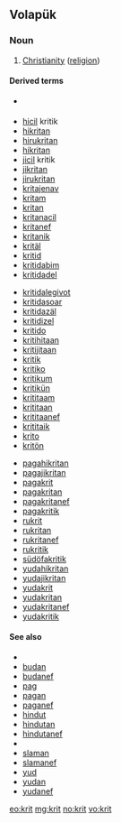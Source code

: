 {{also|krít}}
==Volapük==

===Noun===
{{head|vo|noun}}

# [[Christianity]] ([[religion]])

====Derived terms====
{{rel-top3|Terms derived from ''krit''}}
* {{l|vo|cil}} {{l|vo|kritik}}
* [[hicil]] kritik
* [[hikritan]]
* [[hirukritan]]
* [[hikritan]]
* [[jicil]] kritik
* [[jikritan]]
* [[jirukritan]]
* [[kritajenav]]
* [[kritam]]
* [[kritan]]
* [[kritanacil]]
* [[kritanef]]
* [[kritanik]]
* [[kritäl]]
* [[kritid]]
* [[kritidabim]]
* [[kritidadel]]
{{rel-mid3}}
* [[kritidalegivot]]
* [[kritidasoar]]
* [[kritidazäl]]
* [[kritidizel]]
* [[kritido]]
* [[kritihitaan]]
* [[kritijitaan]]
* [[kritik]]
* [[kritiko]]
* [[kritikum]]
* [[kritikün]]
* [[krititaam]]
* [[krititaan]]
* [[krititaanef]]
* [[krititaik]]
* [[krito]]
* [[kritön]]
{{rel-mid3}}
* [[pagahikritan]]
* [[pagajikritan]]
* [[pagakrit]]
* [[pagakritan]]
* [[pagakritanef]]
* [[pagakritik]]
* [[rukrit]]
* [[rukritan]]
* [[rukritanef]]
* [[rukritik]]
* [[südöfakritik]]
* [[yudahikritan]]
* [[yudajikritan]]
* [[yudakrit]]
* [[yudakritan]]
* [[yudakritanef]]
* [[yudakritik]]
{{rel-bottom}}

====See also====
* {{l|vo|bud}}
* [[budan]]
* [[budanef]]
* [[pag]]
* [[pagan]]
* [[paganef]]
* [[hindut]]
* [[hindutan]]
* [[hindutanef]]
* {{l|vo|slam}}
* [[slaman]]
* [[slamanef]]
* [[yud]]
* [[yudan]]
* [[yudanef]]

[[eo:krit]]
[[mg:krit]]
[[no:krit]]
[[vo:krit]]